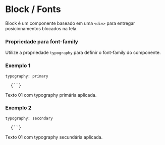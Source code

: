 

<Meta title="NewBlock / Fonts" />

# Block / Fonts

<Space size={3} />

Block é um componente baseado em uma `<div>` para entregar posicionamentos blocados na tela.

<Space size={6} />

### Propriedade para font-family

<Space size={3} />

Utilize a propriedade `typography` para definir o font-family do componente.

<Space size={6} />

### Exemplo 1

`typography: primary`

<pre>
  <CodeBlock>{`<Block typography='primary'></Block>`}</CodeBlock>
</pre>

<Space size={3} />

<ThemeProvider theme={theme}>
  <Block 
    bgColor='primary2'
    fontColor='white'
    typography='primary'
    custom={`
      padding: 10px;
      span {
        padding: 10px;
      }
    `}>
    Texto 01 com typography primária aplicada.
  </Block>
</ThemeProvider>

### Exemplo 2

`typography: secondary`

<pre>
  <CodeBlock>{`<Block typography='secondary'></Block>`}</CodeBlock>
</pre>

<Space size={3} />

<ThemeProvider theme={theme}>
  <Block 
    bgColor='primary2'
    fontColor='white'
    typography='secondary'
    custom={`
      padding: 10px;
      span {
        padding: 10px;
      }
    `}>
    Texto 01 com typography secundária aplicada.
  </Block>
</ThemeProvider>

<Space size={6} />